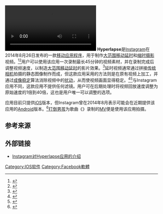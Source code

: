 {{noteTA
|G1=IT
}}
{{Otheruses|subject=[[Instagram|Instagram]]發布的應用程式|other=「Hyperlapse」這種攝影手法的介紹|大範圍移動縮時攝影}}
{{Infobox software
| name                   = Hyperlapse
| logo                   = Hyperlapse_logo.jpeg
| logo caption           = 
| logo size              = 100px
| logo alt               = 
| screenshot             = <!-- Image name is enough -->
| caption                = 
| screenshot size        = 
| screenshot alt         = 
| developer              = [[Instagram|Instagram]]
| released               = {{Start date and age|2014|08|26}}
| latest release version = 1.1.7
| latest release date    = {{Start date and age|2015|07|06}}
| status                 = 开发中
| programming language   = 
| operating system       = [[iOS|iOS]]
| size                   = 10.6 MB
| language               = 
| language count         = 29
| language footnote      = 
| genre                  = [[视频编辑软件|视频编辑软件]]
| license                = 
| website                = {{URL|https://hyperlapse.instagram.com/}}
}}

[[File:Port_of_Miami_Tunnel_-_Westbound_-_Instagram_HyperLapse.webm|缩略图]]
'''Hyperlapse'''是[[Instagram|Instagram]]在2014年8月26日发布的一款[[流動應用程式|移动应用程序]]，用于制作[[大范围移动延时|大范围移动延时]]和[[縮時攝影|缩时摄影]]视频。<ref name="forbes">{{Cite web|url=http://www.forbes.com/sites/amitchowdhry/2014/08/26/facebooks-instagram-launches-hyperlapse-ios-app-to-easily-make-time-lapse-videos/|script-title=en:Facebook's Instagram Launches 'Hyperlapse' iOS App To Easily Make Time Lapse Videos|accessdate=2014-08-28|publisher=Forbes|language=en|archive-date=2015-10-23|archive-url=https://web.archive.org/web/20151023134309/http://www.forbes.com/sites/amitchowdhry/2014/08/26/facebooks-instagram-launches-hyperlapse-ios-app-to-easily-make-time-lapse-videos/|dead-url=no}}</ref><ref name="gizmodo">{{Cite web|url=http://gizmodo.com/instagram-hyperlapse-hands-on-video-simplified-and-sta-1626965309|script-title=en:Instagram Hyperlapse Hands On: Video Simplified and Stabilized|accessdate=2014-08-28|publisher=Gizmodo|language=en|archive-date=2014-08-28|archive-url=https://web.archive.org/web/20140828041348/http://gizmodo.com/instagram-hyperlapse-hands-on-video-simplified-and-sta-1626965309|dead-url=no}}</ref>用户可以使用该应用一次录制最长45分钟的视频素材，并在录制完成后调整视频速度，以制造[[大范围移动延时|大范围移动延时]]的影片效果。<ref name="lightbox">{{Cite web|url=http://lightbox.time.com/2014/08/27/instagram-hyperlapse-timelapse-photography/|script-title=en:Instagram Wants Hyperlapse To Be ‘Another Way of Seeing’|accessdate=2014-08-28|publisher=Time Inc|language=en|archive-date=2014-08-30|archive-url=https://web.archive.org/web/20140830000226/http://lightbox.time.com/2014/08/27/instagram-hyperlapse-timelapse-photography/|dead-url=no}}</ref>延时视频通常通过拼接[[照相機|传统相机]]拍摄的静态图像制作而成，但这款应用采用的方法则是在原有视频上加工，并通过[[影像穩定器|成像稳定]]算法消除视频中的[[抖动|扰动]]，从而使视频画面显得稳定。<ref name="nbc">{{Cite web|url=http://www.nbcnews.com/tech/social-media/instagram-launches-hyperlapse-app-shoot-smooth-time-lapse-videos-n189311|script-title=en:Instagram Launches 'Hyperlapse' App To Shoot Smooth Time-Lapse Videos|accessdate=2014-08-28|publisher=NBC|language=en|archive-date=2014-08-27|archive-url=https://web.archive.org/web/20140827220123/http://www.nbcnews.com/tech/social-media/instagram-launches-hyperlapse-app-shoot-smooth-time-lapse-videos-n189311|dead-url=no}}</ref><ref name="gadget">{{Cite web|url=http://www.engadget.com/2014/08/26/instagrams-hyperlapse-app-turns-shaky-video-into-smooth-time-la/|script-title=en:Instagram's Hyperlapse app turns shaky video into smooth time-lapse|accessdate=2014-08-28|publisher=AOL Inc|language=en|archive-date=2014-08-27|archive-url=https://web.archive.org/web/20140827035251/http://www.engadget.com/2014/08/26/instagrams-hyperlapse-app-turns-shaky-video-into-smooth-time-la/|dead-url=no}}</ref>与Instagram应用不同，这款应用不提供任何滤镜。用户可在后期处理时将视频回放速度调整为原始速度的1倍到40倍，这也是用户唯一可以调整的选项。

应用目前只提供[[iOS|iOS]]版本，但Instagram曾在2014年8月表示可能会在近期提供该应用的[[Android|Android]]版本。<ref name="wired">{{Cite web|url=http://www.wired.com/2014/08/hyperlapse-instagrams-new-app-is-like-a-15000-video-setup-in-your-hand/|script-title=en:Hyperlapse, Instagram’s New App, Is Like a $15,000 Video Setup in Your Hand|accessdate=2014-08-28|publisher=Condé Nast|language=en|archive-date=2014-08-28|archive-url=https://web.archive.org/web/20140828044021/http://www.wired.com/2014/08/hyperlapse-instagrams-new-app-is-like-a-15000-video-setup-in-your-hand/|dead-url=no}}</ref>[[打倒男孩|打倒男孩]]为歌曲《{{tsl|en|Centuries (song)|Centuries (歌曲)|Centuries}}》录制的[[MV|MV]]便是使用该应用拍摄。

== 参考来源 ==
{{Reflist}}

== 外部链接 ==
* [https://web.archive.org/web/20140828233819/http://blog.instagram.com/post/95829278497/hyperlapse-from-instagram Instagram对Hyperlapse应用的介绍] {{en icon}}

[[Category:IOS软件|Category:IOS软件]]
[[Category:Facebook軟體|Category:Facebook軟體]]